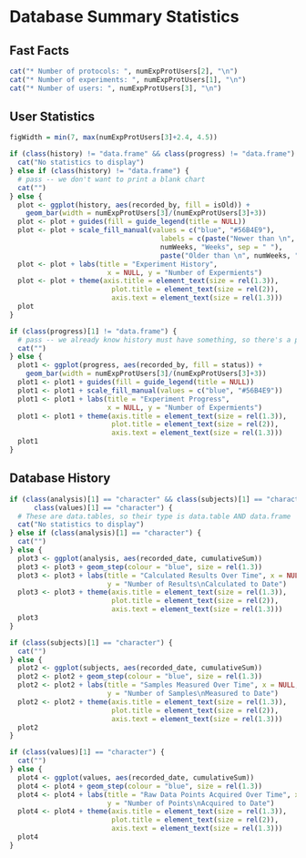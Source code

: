 Database Summary Statistics
========================================================

## Fast Facts
```r
cat("* Number of protocols: ", numExpProtUsers[2], "\n")
cat("* Number of experiments: ", numExpProtUsers[1], "\n")
cat("* Number of users: ", numExpProtUsers[3], "\n")
```

## User Statistics

```r
figWidth = min(7, max(numExpProtUsers[3]+2.4, 4.5))
```

```r
if (class(history) != "data.frame" && class(progress) != "data.frame") {
  cat("No statistics to display")
} else if (class(history) != "data.frame") {
  # pass -- we don't want to print a blank chart
  cat("")
} else {
  plot <- ggplot(history, aes(recorded_by, fill = isOld)) + 
    geom_bar(width = numExpProtUsers[3]/(numExpProtUsers[3]+3))
  plot <- plot + guides(fill = guide_legend(title = NULL))
  plot <- plot + scale_fill_manual(values = c("blue", "#56B4E9"), 
                                     labels = c(paste("Newer than \n", 
                                     numWeeks, "Weeks", sep = " "),
                                     paste("Older than \n", numWeeks, "Weeks", sep = " ")))
  plot <- plot + labs(title = "Experiment History", 
                        x = NULL, y = "Number of Expermients")
  plot <- plot + theme(axis.title = element_text(size = rel(1.3)), 
                         plot.title = element_text(size = rel(2)),
                         axis.text = element_text(size = rel(1.3)))
  plot
}
```


```r
if (class(progress)[1] != "data.frame") {
  # pass -- we already know history must have something, so there's a plot above
  cat("")
} else {
  plot1 <- ggplot(progress, aes(recorded_by, fill = status)) + 
    geom_bar(width = numExpProtUsers[3]/(numExpProtUsers[3]+3))
  plot1 <- plot1 + guides(fill = guide_legend(title = NULL))
  plot1 <- plot1 + scale_fill_manual(values = c("blue", "#56B4E9"))
  plot1 <- plot1 + labs(title = "Experiment Progress", 
                        x = NULL, y = "Number of Expermients")
  plot1 <- plot1 + theme(axis.title = element_text(size = rel(1.3)), 
                         plot.title = element_text(size = rel(2)),
                         axis.text = element_text(size = rel(1.3)))
  plot1
}
```

## Database History

```r
if (class(analysis)[1] == "character" && class(subjects)[1] == "character" &&
      class(values)[1] == "character") {
  # These are data.tables, so their type is data.table AND data.frame
  cat("No statistics to display")
} else if (class(analysis)[1] == "character") {
  cat("")
} else {
  plot3 <- ggplot(analysis, aes(recorded_date, cumulativeSum)) 
  plot3 <- plot3 + geom_step(colour = "blue", size = rel(1.3))
  plot3 <- plot3 + labs(title = "Calculated Results Over Time", x = NULL, 
                        y = "Number of Results\nCalculated to Date")
  plot3 <- plot3 + theme(axis.title = element_text(size = rel(1.3)), 
                         plot.title = element_text(size = rel(2)),
                         axis.text = element_text(size = rel(1.3)))
  plot3
}
```

```r
if (class(subjects)[1] == "character") {
  cat("")
} else {
  plot2 <- ggplot(subjects, aes(recorded_date, cumulativeSum)) 
  plot2 <- plot2 + geom_step(colour = "blue", size = rel(1.3))
  plot2 <- plot2 + labs(title = "Samples Measured Over Time", x = NULL, 
                        y = "Number of Samples\nMeasured to Date")
  plot2 <- plot2 + theme(axis.title = element_text(size = rel(1.3)), 
                         plot.title = element_text(size = rel(2)),
                         axis.text = element_text(size = rel(1.3)))
  plot2
}
```

```r
if (class(values)[1] == "character") {
  cat("")
} else {
  plot4 <- ggplot(values, aes(recorded_date, cumulativeSum)) 
  plot4 <- plot4 + geom_step(colour = "blue", size = rel(1.3))
  plot4 <- plot4 + labs(title = "Raw Data Points Acquired Over Time", x = NULL, 
                        y = "Number of Points\nAcquired to Date")
  plot4 <- plot4 + theme(axis.title = element_text(size = rel(1.3)), 
                         plot.title = element_text(size = rel(2)),
                         axis.text = element_text(size = rel(1.3)))
  plot4
}
```
